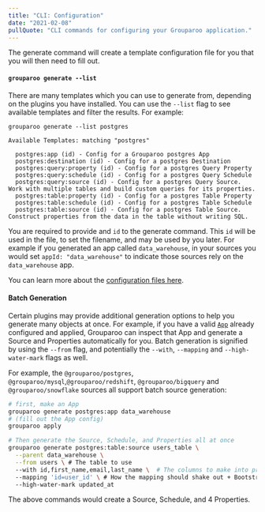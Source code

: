 ```yaml
---
title: "CLI: Configuration"
date: "2021-02-08"
pullQuote: "CLI commands for configuring your Grouparoo application."
---
```


<CLICommand name="generate" />

The generate command will create a template configuration file for you that you will then need to fill out.

#### `grouparoo generate --list`

There are many templates which you can use to generate from, depending on the plugins you have installed. You can use the `--list` flag to see available templates and filter the results. For example:

```
grouparoo generate --list postgres

Available Templates: matching "postgres"

  postgres:app (id) - Config for a Grouparoo postgres App
  postgres:destination (id) - Config for a postgres Destination
  postgres:query:property (id) - Config for a postgres Query Property
  postgres:query:schedule (id) - Config for a postgres Query Schedule
  postgres:query:source (id) - Config for a postgres Query Source. Work with multiple tables and build custom queries for its properties.
  postgres:table:property (id) - Config for a postgres Table Property
  postgres:table:schedule (id) - Config for a postgres Table Schedule
  postgres:table:source (id) - Config for a postgres Table Source. Construct properties from the data in the table without writing SQL.
```

You are required to provide and `id` to the generate command. This `id` will be used in the file, to set the filename, and may be used by you later. For example if you generated an app called `data_warehouse`, in your sources you would set `appId: "data_warehouse"` to indicate those sources rely on the `data_warehouse` app.

You can learn more about the [configuration files here](/docs/deployment/code-config).

#### Batch Generation

Certain plugins may provide additional generation options to help you generate many objects at once. For example, if you have a valid [`App`](/docs/config/apps) already configured and applied, Grouparoo can inspect that App and generate a Source and Properties automatically for you. Batch generation is signified by using the `--from` flag, and potentially the `--with`, `--mapping` and `--high-water-mark` flags as well.

For example, the `@grouparoo/postgres`, `@grouparoo/mysql`,`@grouparoo/redshift`, `@grouparoo/bigquery` and `@grouparoo/snowflake` sources all support batch source generation:

```bash
# first, make an App
grouparoo generate postgres:app data_warehouse
# (fill out the App config)
grouparoo apply

# Then generate the Source, Schedule, and Properties all at once
grouparoo generate postgres:table:source users_table \
  --parent data_warehouse \
  --from users \ # The table to use
  --with id,first_name,email,last_name \  # The columns to make into properties (default *)
  --mapping 'id=user_id' \ # How the mapping should shake out + Bootstrapping if the column is in the `--with` list
  --high-water-mark updated_at
```

The above commands would create a Source, Schedule, and 4 Properties.

<CLICommand name="validate" />

<CLICommand name="apply" />

